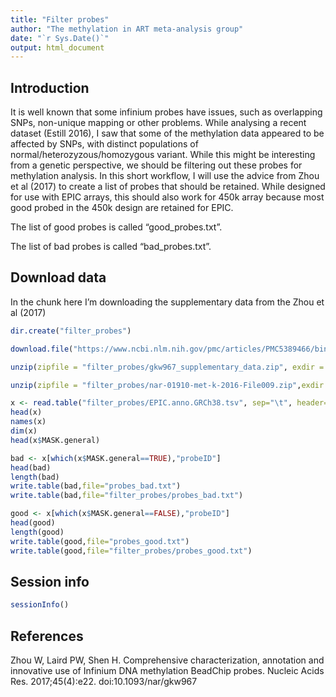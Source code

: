 ```yaml
---
title: "Filter probes"
author: "The methylation in ART meta-analysis group"
date: "`r Sys.Date()`"
output: html_document
---
```

## Introduction

It is well known that some infinium probes have issues, such as overlapping SNPs, non-unique mapping or other problems.
While analysing a recent dataset (Estill 2016), I saw that some of the methylation data appeared to be affected by SNPs, with distinct populations of normal/heterozyzous/homozygous variant.
While this might be interesting from a genetic perspective, we should be filtering out these probes for methylation analysis.
In this short workflow, I will use the advice from Zhou et al (2017) to create a list of probes that should be retained.
While designed for use with EPIC arrays, this should also work for 450k array because most good probed in the 450k design are retained for EPIC.

The list of good probes is called "good_probes.txt".

The list of bad probes is called "bad_probes.txt".

## Download data

In the chunk here I'm downloading the supplementary data from the Zhou et al (2017)

```r
dir.create("filter_probes")

download.file("https://www.ncbi.nlm.nih.gov/pmc/articles/PMC5389466/bin/gkw967_supplementary_data.zip",destfile = "filter_probes/gkw967_supplementary_data.zip")

unzip(zipfile = "filter_probes/gkw967_supplementary_data.zip", exdir = "filter_probes")

unzip(zipfile = "filter_probes/nar-01910-met-k-2016-File009.zip",exdir = "filter_probes")

x <- read.table("filter_probes/EPIC.anno.GRCh38.tsv", sep="\t", header=TRUE,stringsAsFactors = FALSE)
head(x)
names(x)
dim(x)
head(x$MASK.general)

bad <- x[which(x$MASK.general==TRUE),"probeID"]
head(bad)
length(bad)
write.table(bad,file="probes_bad.txt")
write.table(bad,file="filter_probes/probes_bad.txt")

good <- x[which(x$MASK.general==FALSE),"probeID"]
head(good)
length(good)
write.table(good,file="probes_good.txt")
write.table(good,file="filter_probes/probes_good.txt")

```

## Session info

```r
sessionInfo()
```

## References
Zhou W, Laird PW, Shen H. Comprehensive characterization, annotation and innovative use of Infinium DNA methylation BeadChip probes. Nucleic Acids Res. 2017;45(4):e22. doi:10.1093/nar/gkw967